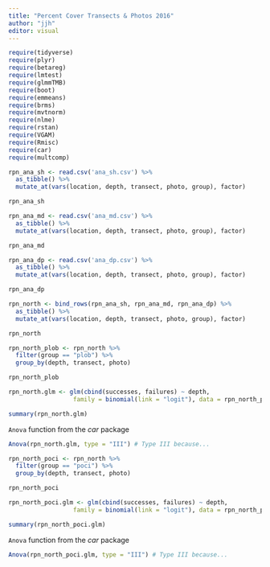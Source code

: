 ```yaml
---
title: "Percent Cover Transects & Photos 2016"
author: "jjh"
editor: visual
---
```


```r
require(tidyverse)
require(plyr)
require(betareg)
require(lmtest)
require(glmmTMB)
require(boot)
require(emmeans)
require(brms)
require(mvtnorm)
require(nlme)
require(rstan)
require(VGAM)
require(Rmisc)
require(car)
require(multcomp)
```

```r
rpn_ana_sh <- read.csv('ana_sh.csv') %>%
  as_tibble() %>%
  mutate_at(vars(location, depth, transect, photo, group), factor)
```

```r
rpn_ana_sh
```

```r
rpn_ana_md <- read.csv('ana_md.csv') %>%
  as_tibble() %>%
  mutate_at(vars(location, depth, transect, photo, group), factor)
```

```r
rpn_ana_md
```

```r
rpn_ana_dp <- read.csv('ana_dp.csv') %>%
  as_tibble() %>%
  mutate_at(vars(location, depth, transect, photo, group), factor)
```

```r
rpn_ana_dp
```

```r
rpn_north <- bind_rows(rpn_ana_sh, rpn_ana_md, rpn_ana_dp) %>%
  as_tibble() %>%
  mutate_at(vars(location, depth, transect, photo, group), factor)
```

```r
rpn_north
```

```r
rpn_north_plob <- rpn_north %>%  
  filter(group == "plob") %>%
  group_by(depth, transect, photo)
```

```r
rpn_north_plob
```

```r
rpn_north.glm <- glm(cbind(successes, failures) ~ depth, 
                  family = binomial(link = "logit"), data = rpn_north_plob)
```

```r
summary(rpn_north.glm)
```

`Anova` function from the *car* package

```r
Anova(rpn_north.glm, type = "III") # Type III because... 
```

```r
rpn_north_poci <- rpn_north %>%  
  filter(group == "poci") %>%
  group_by(depth, transect, photo)
```

```r
rpn_north_poci
```

```r
rpn_north_poci.glm <- glm(cbind(successes, failures) ~ depth, 
                  family = binomial(link = "logit"), data = rpn_north_poci)
```

```r
summary(rpn_north_poci.glm)
```

`Anova` function from the *car* package

```r
Anova(rpn_north_poci.glm, type = "III") # Type III because... 
```


















